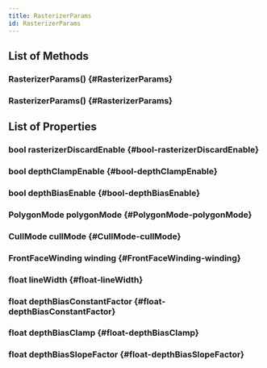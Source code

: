 ```yaml
---
title: RasterizerParams
id: RasterizerParams
---
```


## List of Methods

### RasterizerParams() {#RasterizerParams}

### RasterizerParams() {#RasterizerParams}

## List of Properties

### bool rasterizerDiscardEnable {#bool-rasterizerDiscardEnable}

### bool depthClampEnable {#bool-depthClampEnable}

### bool depthBiasEnable {#bool-depthBiasEnable}

### PolygonMode polygonMode {#PolygonMode-polygonMode}

### CullMode cullMode {#CullMode-cullMode}

### FrontFaceWinding winding {#FrontFaceWinding-winding}

### float lineWidth {#float-lineWidth}

### float depthBiasConstantFactor {#float-depthBiasConstantFactor}

### float depthBiasClamp {#float-depthBiasClamp}

### float depthBiasSlopeFactor {#float-depthBiasSlopeFactor}

